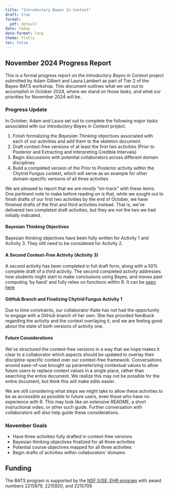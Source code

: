 ```yaml
---
title: "Introductory Bayes In Context"
draft: true
format: 
  pdf: default
date: today
date-format: long
theme: flatly
toc: false
---
```


## November 2024 Progress Report

This is a formal progress report on the *Introductory Bayes in Context* project submitted by Adam Gilbert and Laura Lambert as part of Tier 2 of the Bayes-BATS workshop. This document outlines what we set out to accomplish in October 2024, where we stand on those tasks, and what our priorities for November 2024 will be.

### Progress Update

In October, Adam and Laura set out to complete the following major tasks associated with our *Introductory Bayes in Context* project.

1. Finish formalizing the *Bayesian Thinking* objectives associated with each of our activities and add them to the skeleton document.
2. Draft context-free versions of at least the first two activities (Prior to Posterior and Extracting and Interpreting Credible Intervals)
3. Begin discussions with potential collaborators across different domain disciplines
4. Build a completed version of the Prior to Posterior activity within the Chytrid Fungus context, which will serve as an example for other domain-specific versions of all three activities

We are pleased to report that we are *mostly* "on-track" with these items. One pertinent note to make before reading on is that, while we sought out to finish drafts of our first two activities by the end of October, we have finished drafts of the first and third activities instead. That is, we've delivered two completed draft activities, but they are not the two we had initially indicated.

#### Bayesian Thinking Objectives

Bayesian thinking objectives have been fully written for Activity 1 and Activity 3. They still need to be considered for Activity 2.

#### A Second Context-Free Activity (Activity 3)

A second activity has been completed in full draft form, along with a 50% complete draft of a third activity.  The second completed activity addresses how students might start to make conclusions using Bayes, and moves past computing 'by hand' and fully relies on functions within R.  It can be [seen here](https://github.com/agmath/IntroductoryBayesInContext/ContextFreeActivity3.html) 

#### GitHub Branch and Finalizing Chytrid Fungus Activity 1

Due to time constraints, our collaborator Katie has not had the opportunity to engage with a GitHub branch of her own.  She has provided feedback regarding the activity and the context overlaying it, and we are feeling good about the state of both versions of activity one.

#### Future Considerations

We've structured the context-free versions in a way that we hope makes it clear to a collaborator which aspects should be updated to overlay their discipline-specific context over our context-free framework. Conversations around ease-of-use brought up parameterizing contextual values to allow future users to replace context values in a single place, rather than searching the entire document.  We realize this may not be possible for the entire document, but think this will make edits easier.

We are still considering what steps we might take to allow these activities to be as accessible as possible to future users, even those who have no experience with R.  This may look like an extensive README, a short instructional video, or other such guide.  Further conversation with collaborators will also help guide these considerations.  

### November Goals

  - Have three activities fully drafted in context-free versions
  - Bayesian thinking objectives finalized for all three activities
  - Potential course objectives mapped for all three activities
  - Begin drafts of activities within collaborators' domains


## Funding 

The BATS program is supported by the [NSF IUSE: EHR program](https://www.nsf.gov/pubs/2021/nsf21579/nsf21579.htm) with award numbers 2215879, 2215920, and 2215709



